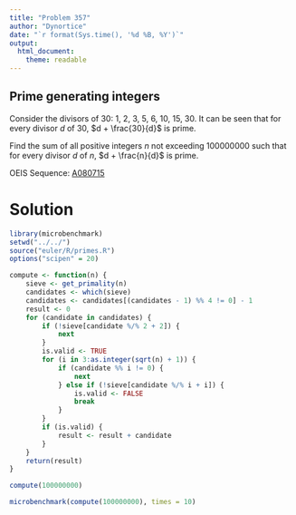 ```yaml
---
title: "Problem 357"
author: "Dynortice"
date: "`r format(Sys.time(), '%d %B, %Y')`"
output:
  html_document:
    theme: readable
---
```

## Prime generating integers

Consider the divisors of $30$: $1$, $2$, $3$, $5$, $6$, $10$, $15$, $30$. It can be seen that for every divisor $d$ of $30$, $d + \frac{30}{d}$ is prime.

Find the sum of all positive integers $n$ not exceeding $100000000$ such that for every divisor $d$ of $n$, $d + \frac{n}{d}$ is prime.

OEIS Sequence: [A080715](https://oeis.org/A080715)

# Solution
```r
library(microbenchmark)
setwd("../../")
source("euler/R/primes.R")
options("scipen" = 20)
```

```r
compute <- function(n) {
    sieve <- get_primality(n)
    candidates <- which(sieve)
    candidates <- candidates[(candidates - 1) %% 4 != 0] - 1
    result <- 0
    for (candidate in candidates) {
        if (!sieve[candidate %/% 2 + 2]) {
            next
        }
        is.valid <- TRUE
        for (i in 3:as.integer(sqrt(n) + 1)) {
            if (candidate %% i != 0) {
                next
            } else if (!sieve[candidate %/% i + i]) {
                is.valid <- FALSE
                break
            }
        }
        if (is.valid) {
            result <- result + candidate
        }
    }
    return(result)
}
```

```r
compute(100000000)
```

```r
microbenchmark(compute(100000000), times = 10)
```
